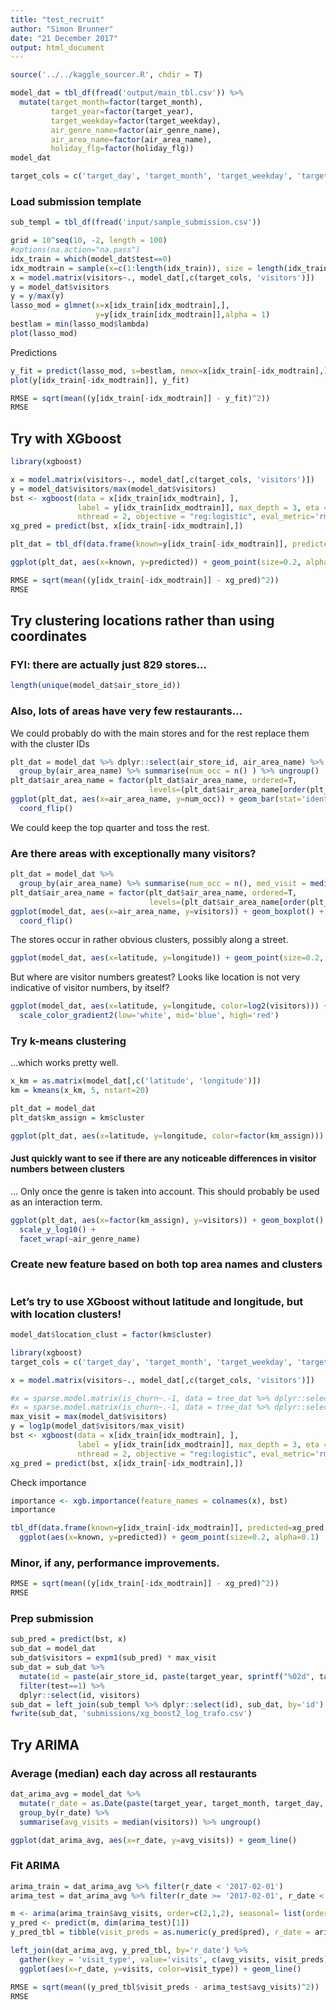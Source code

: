 ```yaml
---
title: "test_recruit"
author: "Simon Brunner"
date: "21 December 2017"
output: html_document
---
```


```r
source('../../kaggle_sourcer.R', chdir = T)
```

```r
model_dat = tbl_df(fread('output/main_tbl.csv')) %>%
  mutate(target_month=factor(target_month),
         target_year=factor(target_year),
         target_weekday=factor(target_weekday),
         air_genre_name=factor(air_genre_name),
         air_area_name=factor(air_area_name),
         holiday_flg=factor(holiday_flg))
model_dat

target_cols = c('target_day', 'target_month', 'target_weekday', 'target_year', 'air_genre_name', 'air_area_name', 'latitude', 'longitude', 'holiday_flg')
```

### Load submission template
```r
sub_templ = tbl_df(fread('input/sample_submission.csv'))
```


```r
grid = 10^seq(10, -2, length = 100)
#options(na.action="na.pass")
idx_train = which(model_dat$test==0)
idx_modtrain = sample(x=c(1:length(idx_train)), size = length(idx_train)/2)
x = model.matrix(visitors~., model_dat[,c(target_cols, 'visitors')])
y = model_dat$visitors
y = y/max(y)
lasso_mod = glmnet(x=x[idx_train[idx_modtrain],],
                   y=y[idx_train[idx_modtrain]],alpha = 1)
bestlam = min(lasso_mod$lambda)
plot(lasso_mod)
```

Predictions
```r
y_fit = predict(lasso_mod, s=bestlam, newx=x[idx_train[-idx_modtrain],])
plot(y[idx_train[-idx_modtrain]], y_fit)

RMSE = sqrt(mean((y[idx_train[-idx_modtrain]] - y_fit)^2))
RMSE
```

## Try with XGboost
```r
library(xgboost)

x = model.matrix(visitors~., model_dat[,c(target_cols, 'visitors')])
y = model_dat$visitors/max(model_dat$visitors)
bst <- xgboost(data = x[idx_train[idx_modtrain], ],
               label = y[idx_train[idx_modtrain]], max_depth = 3, eta = 1, nrounds = 200,
               nthread = 2, objective = "reg:logistic", eval_metric='rmse')
xg_pred = predict(bst, x[idx_train[-idx_modtrain],])
```

```r
plt_dat = tbl_df(data.frame(known=y[idx_train[-idx_modtrain]], predicted=xg_pred))

ggplot(plt_dat, aes(x=known, y=predicted)) + geom_point(size=0.2, alpha=0.1)

```

```r
RMSE = sqrt(mean((y[idx_train[-idx_modtrain]] - xg_pred)^2))
RMSE
```


## Try clustering locations rather than using coordinates
### FYI: there are actually just 829 stores...
```r
length(unique(model_dat$air_store_id))
```

### Also, lots of areas have very few restaurants...
We could probably do with the main stores and for the rest replace them with the cluster IDs
```r
plt_dat = model_dat %>% dplyr::select(air_store_id, air_area_name) %>% 
  group_by(air_area_name) %>% summarise(num_occ = n() ) %>% ungroup()
plt_dat$air_area_name = factor(plt_dat$air_area_name, ordered=T,
                               levels=(plt_dat$air_area_name[order(plt_dat$num_occ, decreasing = T)]))
ggplot(plt_dat, aes(x=air_area_name, y=num_occ)) + geom_bar(stat='identity') +
  coord_flip()
```
We could keep the top quarter and toss the rest.

### Are there areas with exceptionally many visitors?
```r
plt_dat = model_dat %>% 
  group_by(air_area_name) %>% summarise(num_occ = n(), med_visit = median(visitors) ) %>% ungroup()
plt_dat$air_area_name = factor(plt_dat$air_area_name, ordered=T,
                               levels=(plt_dat$air_area_name[order(plt_dat$med_visit, decreasing = T)]))
ggplot(model_dat, aes(x=air_area_name, y=visitors)) + geom_boxplot() +
  coord_flip()
```

The stores occur in rather obvious clusters, possibly along a street.
```r
ggplot(model_dat, aes(x=latitude, y=longitude)) + geom_point(size=0.2, alpha=0.6)
```

But where are visitor numbers greatest? Looks like location is not very indicative of visitor numbers, by itself?
```r
ggplot(model_dat, aes(x=latitude, y=longitude, color=log2(visitors))) + geom_point(size=0.2, alpha=0.6) +
  scale_color_gradient2(low='white', mid='blue', high='red')
```

### Try k-means clustering
...which works pretty well.
```r
x_km = as.matrix(model_dat[,c('latitude', 'longitude')])
km = kmeans(x_km, 5, nstart=20)

plt_dat = model_dat
plt_dat$km_assign = km$cluster

ggplot(plt_dat, aes(x=latitude, y=longitude, color=factor(km_assign))) + geom_point(size=0.2, alpha=0.6)
```

#### Just quickly want to see if there are any noticeable differences in visitor numbers between clusters
... Only once the genre is taken into account.
This should probably be used as an interaction term.
```r
ggplot(plt_dat, aes(x=factor(km_assign), y=visitors)) + geom_boxplot() +
  scale_y_log10() +
  facet_wrap(~air_genre_name)
```

### Create new feature based on both top area names and clusters
```r

```


### Let's try to use XGboost without latitude and longitude, but with location clusters!

```r
model_dat$location_clust = factor(km$cluster)
```

```r
library(xgboost)
target_cols = c('target_day', 'target_month', 'target_weekday', 'target_year', 'air_genre_name', 'air_area_name', 'holiday_flg', 'location_clust', 'longitude', 'latitude')

x = model.matrix(visitors~., model_dat[,c(target_cols, 'visitors')])

#x = sparse.model.matrix(is_churn~.-1, data = tree_dat %>% dplyr::select(-msno, -modtrain, -train, -fee_per_day, -ever_cancelled))
#x = sparse.model.matrix(is_churn~.-1, data = tree_dat %>% dplyr::select(-msno, -modtrain, -train))
max_visit = max(model_dat$visitors)
y = log1p(model_dat$visitors/max_visit)
bst <- xgboost(data = x[idx_train[idx_modtrain], ],
               label = y[idx_train[idx_modtrain]], max_depth = 3, eta = 1, nrounds = 100,
               nthread = 2, objective = "reg:logistic", eval_metric='rmse')
xg_pred = predict(bst, x[idx_train[-idx_modtrain],])
```

Check importance
```r
importance <- xgb.importance(feature_names = colnames(x), bst)
importance
```

```r
tbl_df(data.frame(known=y[idx_train[-idx_modtrain]], predicted=xg_pred, untrafo=model_dat$visitors)) %>%
  ggplot(aes(x=known, y=predicted)) + geom_point(size=0.2, alpha=0.1)

```

### Minor, if any, performance improvements.
```r
RMSE = sqrt(mean((y[idx_train[-idx_modtrain]] - xg_pred)^2))
RMSE
```

### Prep submission
```r
sub_pred = predict(bst, x)
sub_dat = model_dat
sub_dat$visitors = expm1(sub_pred) * max_visit
sub_dat = sub_dat %>% 
  mutate(id = paste(air_store_id, paste(target_year, sprintf("%02d", target_month), sprintf("%02d", target_day), sep='-'), sep='_')) %>%
  filter(test==1) %>%
  dplyr::select(id, visitors)
sub_dat = left_join(sub_templ %>% dplyr::select(id), sub_dat, by='id')
fwrite(sub_dat, 'submissions/xg_boost2_log_trafo.csv')
```

## Try ARIMA

### Average (median) each day across all restaurants
```r
dat_arima_avg = model_dat %>%
  mutate(r_date = as.Date(paste(target_year, target_month, target_day, sep='-'), format='%Y-%m-%d')) %>%
  group_by(r_date) %>%
  summarise(avg_visits = median(visitors)) %>% ungroup()

ggplot(dat_arima_avg, aes(x=r_date, y=avg_visits)) + geom_line()
```

### Fit ARIMA
```r
arima_train = dat_arima_avg %>% filter(r_date < '2017-02-01')
arima_test = dat_arima_avg %>% filter(r_date >= '2017-02-01', r_date < '2017-04-23')

m <- arima(arima_train$avg_visits, order=c(2,1,2), seasonal= list(order=c(1,1,1), period=7))
y_pred <- predict(m, dim(arima_test)[1])
y_pred_tbl = tibble(visit_preds = as.numeric(y_pred$pred), r_date = arima_test$r_date)

left_join(dat_arima_avg, y_pred_tbl, by='r_date') %>%
  gather(key = 'visit_type', value='visits', c(avg_visits, visit_preds)) %>%
  ggplot(aes(x=r_date, y=visits, color=visit_type)) + geom_line()

RMSE = sqrt(mean((y_pred_tbl$visit_preds - arima_test$avg_visits)^2))
RMSE

```
